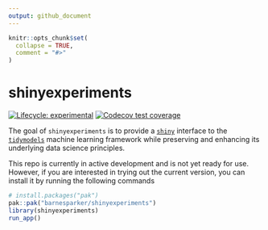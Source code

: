 ```yaml
---
output: github_document
---
```


<!-- README.md is generated from README.Rmd. Please edit that file -->

```r
knitr::opts_chunk$set(
  collapse = TRUE,
  comment = "#>"
)
```

# shinyexperiments

<!-- badges: start -->

[![Lifecycle: experimental](https://img.shields.io/badge/lifecycle-experimental-orange.svg)](https://lifecycle.r-lib.org/articles/stages.html#experimental)
[![Codecov test coverage](https://codecov.io/gh/barnesparker/shinyexperiments/branch/main/graph/badge.svg)](https://app.codecov.io/gh/barnesparker/shinyexperiments?branch=main)
<!-- badges: end -->

The goal of `shinyexperiments` is to provide a [`shiny`](https://shiny.posit.co/) interface to the [`tidymodels`](https://www.tidymodels.org/) machine learning framework while preserving and enhancing its underlying data science principles.

This repo is currently in active development and is not yet ready for use. However, if you are interested in trying out the current version, you can install it by running the following commands

```r
# install.packages("pak")
pak::pak("barnesparker/shinyexperiments")
library(shinyexperiments)
run_app()
```

